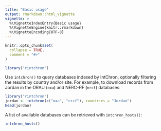 ```yaml
---
title: "Basic usage"
output: rmarkdown::html_vignette
vignette: >
  %\VignetteIndexEntry{Basic usage}
  %\VignetteEngine{knitr::rmarkdown}
  %\VignetteEncoding{UTF-8}
---
```


```r
knitr::opts_chunk$set(
  collapse = TRUE,
  comment = "#>"
)
```

```r
library("rintchron")
```

Use `intchron()` to query databases indexed by IntChron, optionally filtering the results by country and/or site.
For example, to download records from Jordan in the ORAU (`oxa`) and NERC-RF (`nrcf`) databases:

```r
library("rintchron")
jordan <- intchron(c("oxa", "nrcf"), countries = "Jordan")
head(jordan)
```

A list of available databases can be retrieved with `intchron_hosts()`:

```r
intchron_hosts()
```
